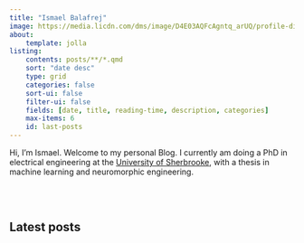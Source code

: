 ```yaml
---
title: "Ismael Balafrej"
image: https://media.licdn.com/dms/image/D4E03AQFcAgntq_arUQ/profile-displayphoto-shrink_800_800/0/1663627002191?e=1684972800&v=beta&t=4lbI3hYF9WcaaneFwwf3I3S6cY3Vtr-K1pamenKupN4
about:
    template: jolla
listing:
    contents: posts/**/*.qmd
    sort: "date desc"
    type: grid
    categories: false
    sort-ui: false
    filter-ui: false
    fields: [date, title, reading-time, description, categories]
    max-items: 6
    id: last-posts
---
```


Hi, I'm Ismael. Welcome to my personal Blog. I currently am doing a PhD in electrical engineering at the [University of
Sherbrooke](https://www.usherbrooke.ca/), with a thesis in machine learning and neuromorphic engineering.

<br> <br>

## Latest posts
::: {#last-posts}
:::